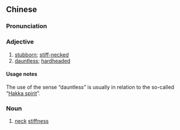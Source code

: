 {{also|硬颈}}
==Chinese==
{{zh-forms|s=硬颈}}

===Pronunciation===
{{zh-pron
|m=yìngjǐng
|c=ngaang6 geng2
|c-t=ngang5 giang2
|h=pfs=ngang-kiáng
|cat=a
}}

===Adjective===
{{zh-adj}} {{tlb|zh|chiefly|Cantonese|Hakka}}

# [[stubborn]]; [[stiff-necked]]
# [[dauntless]]; [[hardheaded]]

====Usage notes====
The use of the sense “dauntless” is usually in relation to the so-called “[[google:客家精神|Hakka spirit]]”.

===Noun===
{{zh-noun}}

# {{lb|zh|medicine}} [[neck]] [[stiffness]]